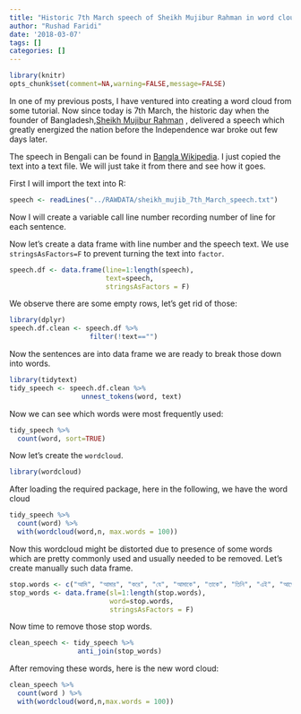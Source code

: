 ```yaml
---
title: "Historic 7th March speech of Sheikh Mujibur Rahman in word cloud"
author: "Rushad Faridi"
date: '2018-03-07'
tags: []
categories: []
---
```


```r
library(knitr)
opts_chunk$set(comment=NA,warning=FALSE,message=FALSE)
```


In one of my previous posts, I have ventured into creating a word cloud from some tutorial. Now since today is 7th March, the historic day when the founder of Bangladesh,[Sheikh Mujibur Rahman](http://https://en.wikipedia.org/wiki/Sheikh_Mujibur_Rahman "Sheikh Mujibur Rahman") , delivered a speech which greatly energized the nation before the Independence war broke out few days later.

The speech in Bengali can be found in [Bangla Wikipedia](http://https://bn.wikipedia.org/wiki/%E0%A6%B8%E0%A6%BE%E0%A6%A4%E0%A6%87_%E0%A6%AE%E0%A6%BE%E0%A6%B0%E0%A7%8D%E0%A6%9A%E0%A7%87%E0%A6%B0_%E0%A6%AD%E0%A6%BE%E0%A6%B7%E0%A6%A3 "Bangla Wikipedia"). I just copied the text into a text file. We will just take it from there and see how it goes.

First I will import the text into R:

```r
speech <- readLines("../RAWDATA/sheikh_mujib_7th_March_speech.txt")
```

Now I will create a variable call line number recording number of line for each sentence. 

Now let's create a data frame with line number and the speech text. We use `stringsAsFactors=F` to prevent turning the text into `factor`.

```r
speech.df <- data.frame(line=1:length(speech), 
                        text=speech, 
                        stringsAsFactors = F)
```

We observe there are some empty rows, let's get rid of those:

```r
library(dplyr)
speech.df.clean <- speech.df %>%
                    filter(!text=="")
```

Now the sentences are into data frame we are ready to break those down into words.

```r
library(tidytext)
tidy_speech <- speech.df.clean %>%
                  unnest_tokens(word, text)
```


Now we can see which words were most frequently used:

```r
tidy_speech %>%
  count(word, sort=TRUE)
```

Now let's create the `wordcloud`.

```r
library(wordcloud)
```

After loading the required package, here in the following, we have the word cloud

```r
tidy_speech %>%
  count(word) %>%
  with(wordcloud(word,n, max.words = 100))
```

Now this wordcloud might be distorted due to presence of some words which are pretty commonly used and usually needed to be removed. Let's create manually such data frame. 

```r
stop.words <- c("আমি", "আমার", "করে", "যে", "আমাকে", "তাকে", "তিনি", "এই", "আছে","আর", "হয়েছে", "আমরা","যে", "আমাদের","যদি","না","হবে", "আপনারা" )
stop_words <- data.frame(sl=1:length(stop.words), 
                         word=stop.words,
                         stringsAsFactors = F)
```

Now time to remove those stop words. 

```r
clean_speech <- tidy_speech %>%
                 anti_join(stop_words)
```

After removing these words, here is the new word cloud:

```r
clean_speech %>%
  count(word ) %>%
  with(wordcloud(word,n,max.words = 100))
```

